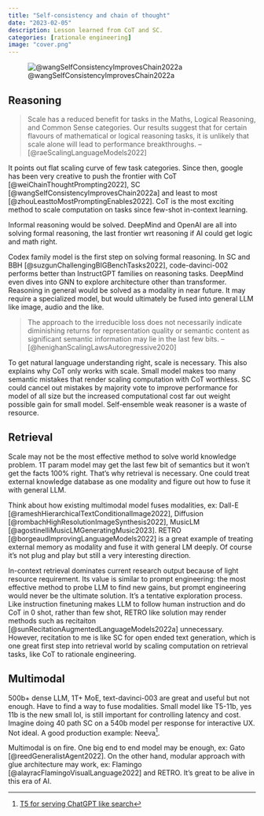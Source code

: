 ```yaml
---
title: "Self-consistency and chain of thought"
date: "2023-02-05"
description: Lesson learned from CoT and SC. 
categories: [rationale engineering]
image: "cover.png"
---
```

![@wangSelfConsistencyImprovesChain2022a](sc.png)

## Reasoning
> Scale has a reduced benefit for tasks in the Maths, Logical Reasoning, and Common Sense categories. Our results suggest that for certain flavours of mathematical or logical reasoning tasks, it is unlikely that scale alone will lead to performance breakthroughs. --[@raeScalingLanguageModels2022]

It points out flat scaling curve of few task categories. Since then, google has been very creative to push the frontier with CoT [@weiChainThoughtPrompting2022], SC [@wangSelfConsistencyImprovesChain2022a] and least to most [@zhouLeasttoMostPromptingEnables2022]. CoT is the most exciting method to scale computation on tasks since few-shot in-context learning.

Informal reasoning would be solved. DeepMind and OpenAI are all into solving formal reasoning, the last frontier wrt reasoning if AI could get logic and math right.

Codex family model is the first step on solving formal reasoning. In SC and BBH [@suzgunChallengingBIGBenchTasks2022], code-davinci-002 performs better than InstructGPT families on reasoning tasks. DeepMind even dives into GNN to explore architecture other than transformer. Reasoning in general would be solved as a modality in near future. It may require a specialized model, but would ultimately be fused into general LLM like image, audio and the like. 

> The approach to the irreducible loss does not necessarily indicate diminishing returns for representation quality or semantic content as significant semantic information may lie in the last few bits. --[@henighanScalingLawsAutoregressive2020]

To get natural language understanding right, scale is necessary. This also explains why CoT only works with scale. Small model makes too many semantic mistakes that render scaling computation with CoT worthless. SC could cancel out mistakes by majority vote to improve performance for model of all size but the increased computational cost far out weight possible gain for small model. Self-ensemble weak reasoner is a waste of resource. 

## Retrieval
Scale may not be the most effective method to solve world knowledge problem. 1T param model may get the last few bit of semantics but it won't get the facts 100% right. That's why retrieval is necessary. One could treat external knowledge database as one modality and figure out how to fuse it with general LLM. 

Think about how existing multimodal model fuses modalities, ex: Dall-E [@rameshHierarchicalTextConditionalImage2022], Diffusion [@rombachHighResolutionImageSynthesis2022], MusicLM [@agostinelliMusicLMGeneratingMusic2023]. RETRO [@borgeaudImprovingLanguageModels2022] is a great example of treating external memory as modality and fuse it with general LM deeply. Of course it's not plug and play but still a very interesting direction.

In-context retrieval dominates current research output because of light resource requirement. Its value is similar to prompt engineering: the most effective method to probe LLM to find new gains, but prompt engineering would never be the ultimate solution. It's a tentative exploration process. Like instruction finetuning makes LLM to follow human instruction and do CoT in 0 shot, rather than few shot, RETRO like solution may render methods such as recitaiton [@sunRecitationAugmentedLanguageModels2022a] unnecessary. However, recitation to me is like SC for open ended text generation, which is one great first step into retrieval world by scaling computation on retrieval tasks, like CoT to rationale engineering. 

## Multimodal
500b+ dense LLM, 1T+ MoE, text-davinci-003 are great and useful but not enough. Have to find a way to fuse modalities. Small model like T5-11b, yes 11b is the new small lol, is still important for controlling latency and cost. Imagine doing 40 path SC on a 540b model per response for interactive UX. Not ideal. A good production example: Neeva^[[T5 for serving ChatGPT like search](https://twitter.com/ramaswmysridhar/status/1621870491945533440?s=12&t=nyAGas8S6bDKS1eLUw9I7Q)]. 

Multimodal is on fire. One big end to end model may be enough, ex: Gato [@reedGeneralistAgent2022]. On the other hand, modular approach with glue architecture may work, ex: Flamingo [@alayracFlamingoVisualLanguage2022] and RETRO. It's great to be alive in this era of AI.
